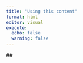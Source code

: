 ```yaml
---
title: "Using this content"
format: html
editor: visual
execute:
  echo: false
  warning: false
---
```


\##
